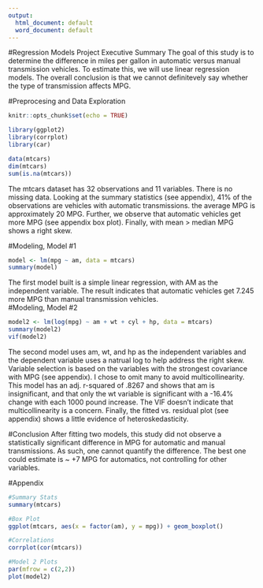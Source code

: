 ---
output:
  html_document: default
  word_document: default
---
#Regression Models Project Executive Summary
The goal of this study is to determine the difference in miles per gallon in
automatic versus manual transmission vehicles. To estimate this, we will use linear 
regression models. The overall conclusion is that we cannot definitevely say whether
the type of transmission affects MPG.

#Preprocesing and Data Exploration
```{r setup, include=FALSE}
knitr::opts_chunk$set(echo = TRUE)

library(ggplot2)
library(corrplot)
library(car)
```
```{r}
data(mtcars)
dim(mtcars)
sum(is.na(mtcars))
```
The mtcars dataset has 32 observations and 11 variables. There is no missing data. Looking at the summary statistics (see appendix), 41% of the observations are vehicles with automatic transmissions. the average MPG is approximately 20 MPG. Further, we observe that automatic vehicles get more MPG (see appendix box plot). Finally, with mean > median MPG shows a right skew.

#Modeling, Model #1
```{r}
model <- lm(mpg ~ am, data = mtcars)
summary(model)
```
The first model built is a simple linear regression, with AM as the independent variable. The result indicates that automatic vehicles get 7.245 more MPG than manual transmission vehicles.  
#Modeling, Model #2
```{r}
model2 <- lm(log(mpg) ~ am + wt + cyl + hp, data = mtcars)
summary(model2)
vif(model2)
```
The second model uses am, wt, and hp as the independent variables and the dependent variable uses a natrual log to help address the right skew. Variable selection is based on the variables with the strongest covariance with MPG (see appendix). I chose to omit many to avoid multicollinearity. This model has an adj. r-squared of .8267 and shows that am is insignificant, and that only the wt variable is significant with a -16.4% change with each 1000 pound increase. The VIF doesn't indicate that multicollinearity is a concern. Finally, the fitted vs. residual plot (see appendix) shows a little evidence of heteroskedasticity. 

#Conclusion
After fitting two models, this study did not observe a statistically significant difference in MPG for automatic and manual transmissions. As such, one cannot quantify the difference. The best one could estimate is ~ +7 MPG for automatics, not controlling for other variables.

#Appendix
```{r}
#Summary Stats
summary(mtcars)

#Box Plot
ggplot(mtcars, aes(x = factor(am), y = mpg)) + geom_boxplot()

#Correlations
corrplot(cor(mtcars))

#Model 2 Plots
par(mfrow = c(2,2))
plot(model2)
```